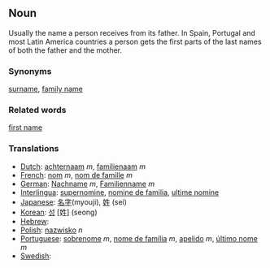 ==Noun==

Usually the name a person receives from its father. In Spain, Portugal and most Latin America countries a person gets the first parts of the last names of both the father and the mother.

===Synonyms===
[[surname]], [[family name]]

===Related words=== 
[[first name]]

===Translations===
*[[Dutch]]: [[achternaam]] ''m'', [[familienaam]] ''m''
*[[French]]: [[nom]] ''m'', [[nom de famille]] ''m''
*[[German]]: [[Nachname]] ''m'', [[Familienname]] ''m''
*[[Interlingua]]: [[supernomine]], [[nomine de familia]], [[ultime nomine]]
*[[Japanese]]: [[名字]](myouji), [[姓]] (sei) 
*[[Korean]]: [[성]] [姓] (seong)
*[[Hebrew]]: [[]]
*[[Polish]]: [[nazwisko]] ''n''
*[[Portuguese]]: [[sobrenome]] ''m'', [[nome de família]] ''m'', [[apelido]] ''m'', [[último nome]] ''m''
*[[Swedish]]: [[]]